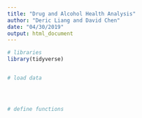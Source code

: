 ```yaml
---
title: "Drug and Alcohol Health Analysis"
author: "Deric Liang and David Chen"
date: "04/30/2019"
output: html_document
---
```


```r

# libraries
library(tidyverse)


# load data




# define functions


```



```r




```